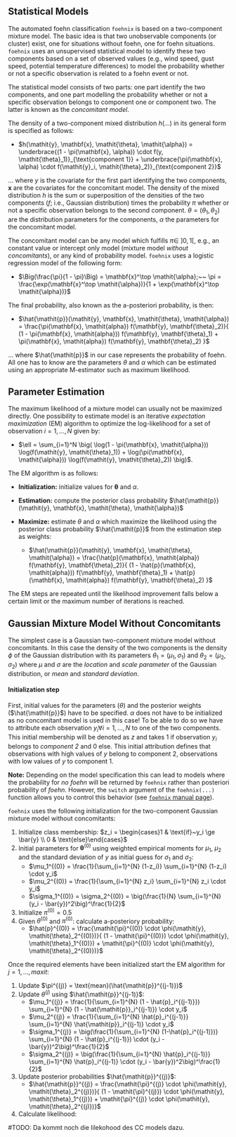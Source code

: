 

## Statistical Models


The automated foehn classification `foehnix` is based on a two-component
mixture model. The basic idea is that two unobservable components (or cluster)
exist, one for situations without foehn, one for foehn situations.
`foehnix` uses an unsupervised statistical model to identify these two components
based on a set of observed values (e.g., wind speed, gust speed,
potential temperature differences) to model the probability whether or not a 
specific observation is related to a foehn event or not.

The statistical model consists of two parts: one part identify the two
components, and one part modelling the probability whether or not a specific
observation belongs to component one or component two. The latter is known as
the _concomitant model_.

The density of a two-component mixed distribution $h(\dots)$ in its general form is
specified as follows:

* $h(\mathit{y}, \mathbf{x}, \mathit{\theta}, \mathit{\alpha}) =
  \underbrace{(1 - \pi(\mathbf{x}, \alpha)) \cdot f(y, \mathit{\theta}_1)}_{\text{component 1}} +
  \underbrace{\pi(\mathbf{x}, \alpha) \cdot f(\mathit{y}_i, \mathit{\theta}_2)}_{\text{component 2}}$

... where $\mathit{y}$ is the covariate for the first part identifying the two
components, $\mathbf{x}$ are the covariates for the concomitant model.  The
density of the mixed distribution $h$ is the sum or superposition of the
densities of the two components ($f$; i.e., Gaussian distribution) times the
probability $\pi$ whether or not a specific observation belongs to the second
component. $\mathit{\theta} = (\mathit{\theta}_1, \mathit{\theta}_2)$ are the
distribution parameters for the components, $\mathit{\alpha}$ the parameters for
the concomitant model.

The concomitant model can be any model which fulfills $\pi \in~]0,1[$,
e.g., an constant value or intercept only model (mixture model _without concomitants_),
or any kind of probability model. `foehnix` uses a logistic regression model of
the following form:

* $\Big(\frac{\pi}{1 - \pi}\Big) = \mathbf{x}^\top \mathit{\alpha};~~
  \pi = \frac{\exp(\mathbf{x}^\top \mathit{\alpha})}{1 + \exp(\mathbf{x}^\top \mathit{\alpha})}$

The final probability, also known as the a-posteriori probability, is then:

* $\hat{\mathit{p}}(\mathit{y}, \mathbf{x}, \mathit{\theta}, \mathit{\alpha}) = 
  \frac{\pi(\mathbf{x}, \mathit{alpha}) f(\mathbf{y}, \mathbf{\theta}_2)}{
    (1 - \pi(\mathbf{x}, \mathit{alpha})) f(\mathbf{y}, \mathbf{\theta}_1) +
    \pi(\mathbf{x}, \mathit{alpha}) f(\mathbf{y}, \mathbf{\theta}_2)
  }$

... where $\hat{\mathit{p}}$ in our case represents the probability of foehn.
All one has to know are the parameters $\mathit{\theta}$ and $\mathit{\alpha}$
which can be estimated using an appropriate M-estimator such as maximum likelihood.

## Parameter Estimation

The maximum likelihood of a mixture model can usually not be maximized
directly. One possibility to estimate model is an iterative _expectation
maximization_ (EM) algorithm to optimize the log-likelihood for a set of
observation $i = 1, \dots, N$ given by:

* $\ell = \sum_{i=1}^N \big(
    \log(1 - \pi(\mathbf{x}, \mathit{\alpha})) \log(f(\mathit{y}, \mathit{\theta}_1)) +
    \log(\pi(\mathbf{x}, \mathit{\alpha})) \log(f(\mathit{y}, \mathit{\theta}_2))
  \big)$.

The EM algorithm is as follows:

* **Initialization:** initialize values for $\mathbf{\theta}$ and $\mathit{\alpha}$.

* **Estimation:** compute the posterior class probability
  $\hat{\mathit{p}}(\mathit{y}, \mathbf{x}, \mathit{\theta}, \mathit{\alpha})$ 

* **Maximize:** estimate $\mathit{\theta}$ and $\mathit{\alpha}$ which maximize
  the likelihood using the posterior class probability $\hat{\mathit{p}}$
  from the estimation step as weights:
  
  * $\hat{\mathit{p}}(\mathit{y}, \mathbf{x}, \mathit{\theta}, \mathit{\alpha}) = 
    \frac{\hat{p}(\mathbf{x}, \mathit{alpha}) f(\mathbf{y}, \mathbf{\theta}_2)}{
      (1 - \hat{p}(\mathbf{x}, \mathit{alpha})) f(\mathbf{y}, \mathbf{\theta}_1) +
      \hat{p}(\mathbf{x}, \mathit{alpha}) f(\mathbf{y}, \mathbf{\theta}_2)
    }$

The EM steps are repeated until the likelihood improvement falls below a
certain limit or the maximum number of iterations is reached.

## Gaussian Mixture Model Without Concomitants

The simplest case is a Gaussian two-component mixture model without
concomitants. In this case the density of the two components is the
density $\phi$ of the Gaussian distribution with its parameters
$\mathit{\theta}_1 = (\mu_1, \sigma_1)$ and $\mathit{\theta}_2 = (\mu_2, \sigma_2)$
where $\mu$ and $\sigma$ are the _location_ and _scale parameter_ of the Gaussian
distribution, or _mean_ and _standard deviation_.

#### Initialization step

First, initial values for the parameters ($\mathit{\theta}$) and the posterior
weights ($\hat{\mathit{p}}$) have to be specified.  $\mathit{\alpha}$ does not
have to be initialized as no concomitant model is used in this case!  To be
able to do so we have to attribute each observation $\mathit{y}_i \forall i =
1, \dots, N$ to one of the two components.  This initial membership will be
denoted as $\mathit{z}$ and takes 1 if observation $y_i$ belongs to _component
2_ and 0 else.  This initial attribution defines that observations with high
values of $\mathit{y}$ belong to component 2, observations with low values of
$\mathit{y}$ to component 1.

**Note:** Depending on the model specification this can lead to models where
the probability for _no foehn_ will be returned by `foehnix` rather than
posteriori probability of _foehn_. However, the `switch` argument of the
`foehnix(...)` function allows you to control this behavior (see [`foehnix`
manual page](reference/foehnix.html)).

`foehnix` uses the following initialization for the two-component Gaussian
mixture model without concomitants:

1. Initialize class membership: $z_i = \begin{cases}1 & \text{if}~y_i \ge \bar{y} \\ 0 & \text{else}\end{cases}$
2. Initial parameters for $\mathbf{\theta}^{(0)}$ using weighted empirical moments
   for $\mu_1$, $\mu_2$ and the standard deviation of $y$ as initial guess for
   $\sigma_1$ and $\sigma_2$:
     * $\mu_1^{(0)} = \frac{1}{\sum_{i=1}^{N} (1-z_i)} \sum_{i=1}^{N} (1-z_i) \cdot y_i$
     * $\mu_2^{(0)} = \frac{1}{\sum_{i=1}^{N} z_i} \sum_{i=1}^{N} z_i \cdot y_i$
     * $\sigma_1^{(0)} = \sigma_2^{(0)} = \big(\frac{1}{N} \sum_{i=1}^{N} (y_i - \bar{y})^2\big)^\frac{1}{2}$
3. Initialize $\mathit{\pi}^{(0)} = 0.5$
4. Given $\mathit{\theta}^{(0)}$ and $\mathit{\pi}^{(0)}$: calculate a-posteriory probability:
     * $\hat{p}^{(0)} = \frac{\mathit{\pi}^{(0)} \cdot \phi(\mathit{y}, \mathit{\theta}_2^{(0)})}{
                        (1 - \mathit{\pi}^{(0)}) \cdot \phi(\mathit{y}, \mathit{\theta}_1^{(0)})
                        + \mathit{\pi}^{(0)} \cdot \phi(\mathit{y}, \mathit{\theta}_2^{(0)})}$

Once the required elements have been initialized start
the EM algorithm for $j = 1, ..., maxit$:

1. Update $\pi^{(j)} = \text{mean}(\hat{\mathit{p}}^{(j-1)})$
2. Update $\mathit{\theta}^{(j)}$ using $\hat{\mathit{p}}^{(j-1)}$:
     * $\mu_1^{(j)} = \frac{1}{\sum_{i=1}^{N} (1 - \hat{p}_i^{(j-1)}})
       \sum_{i=1}^{N} (1 - \hat{\mathit{p}}_i^{(j-1)}) \cdot y_i$
     * $\mu_2^{(j)} = \frac{1}{\sum_{i=1}^{N} \hat{p}_i^{(j-1)}}
       \sum_{i=1}^{N} \hat{\mathit{p}}_i^{(j-1)} \cdot y_i$
     * $\sigma_1^{(j)} = \big(\frac{1}{\sum_{i=1}^{N} (1-\hat{p}_i^{(j-1)})}
       \sum_{i=1}^{N} (1 - \hat{p}_i^{(j-1)}) \cdot (y_i - \bar{y})^2\big)^\frac{1}{2}$
     * $\sigma_2^{(j)} = \big(\frac{1}{\sum_{i=1}^{N} \hat{p}_i^{(j-1)}}
       \sum_{i=1}^{N} \hat{p}_i^{(j-1)} \cdot (y_i - \bar{y})^2\big)^\frac{1}{2}$
3. Update posterior probabilities $\hat{\mathit{p}}^{(j)}$:
     * $\hat{\mathit{p}}^{(j)} = \frac{\mathit{\pi}^{(j)} \cdot \phi(\mathit{y}, \mathit{\theta}_2^{(j)})}{
                        (1 - \mathit{\pi}^{(j)}) \cdot \phi(\mathit{y}, \mathit{\theta}_1^{(j)})
                        + \mathit{\pi}^{(j)} \cdot \phi(\mathit{y}, \mathit{\theta}_2^{(j)})}$

4. Calculate likelihood:

#TODO: Da kommt noch die lilekohood des CC models dazu.











